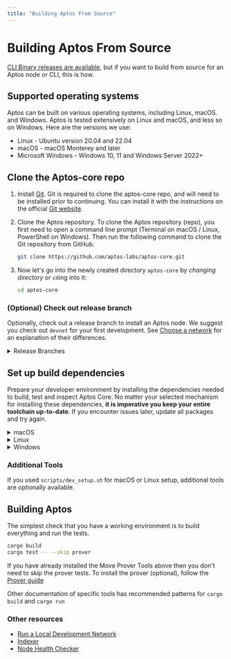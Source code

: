 ```yaml
---
title: "Building Aptos From Source"
---
```



# Building Aptos From Source

[CLI Binary releases are available](../../build/cli.mdx), but if you
want to build from source for an Aptos node or CLI, this is how.

## Supported operating systems

Aptos can be built on various operating systems, including Linux, macOS. and
Windows. Aptos is tested extensively on Linux and macOS, and less so on Windows.
Here are the versions we use:

- Linux - Ubuntu version 20.04 and 22.04
- macOS - macOS Monterey and later
- Microsoft Windows - Windows 10, 11 and Windows Server 2022+

## Clone the Aptos-core repo

1. Install [Git](https://git-scm.com/book/en/v2/Getting-Started-Installing-Git).
Git is required to clone the aptos-core repo, and will need to be installed
prior to continuing. You can install it with the instructions on the official
[Git website](https://git-scm.com/book/en/v2/Getting-Started-Installing-Git).

2. Clone the Aptos repository. To clone the Aptos repository (repo), you first
need to open a command line prompt (Terminal on macOS / Linux, PowerShell on
Windows). Then run the following command to clone the Git repository from GitHub.

   ```bash filename="Terminal"
   git clone https://github.com/aptos-labs/aptos-core.git
   ```

3. Now let's go into the newly created directory `aptos-core` by _changing directory_ or `cd`ing into it:
   ```bash filename="Terminal"
   cd aptos-core
   ```

### (Optional) Check out release branch

Optionally, check out a release branch to install an Aptos node.
We suggest you check out `devnet` for your first development.
See [Choose a network](../../build/advanced-guides/system-integrators-guide.mdx) for an
explanation of their differences.

<details>
<summary>Release Branches</summary>
<Tabs items={["Devnet", "Testnet", "Mainnet"]}>
  <Tabs.Tab>
    ```bash filename="Terminal"
    git checkout --track origin/devnet
    ```
  </Tabs.Tab>
  <Tabs.Tab>
    ```bash filename="Terminal"
    git checkout --track origin/testnet
    ```
  </Tabs.Tab>
  <Tabs.Tab>
    ```bash filename="Terminal"
    git checkout --track origin/mainnet
    ```
  </Tabs.Tab>
</Tabs>
</details>

## Set up build dependencies

Prepare your developer environment by installing the dependencies needed to build, test and inspect Aptos Core.
No matter your selected mechanism for installing these dependencies, **it is imperative you keep your entire toolchain up-to-date**.
If you encounter issues later, update all packages and try again.

<details>
<summary>macOS</summary>

**> Using the automated script**

1. Ensure you have `brew` package manager installed: https://brew.sh/
2. Run the dev setup script to prepare your environment:
  ```bash filename="Terminal"
  ./scripts/dev_setup.sh
  ```
3. Update your current shell environment:
  ```bash filename="Terminal"
  source ~/.cargo/env
  ```

<Callout type="info">
You can see the available options for the script by running
  ```bash filename="Terminal"
  ./scripts/dev_setup.sh --help
  ```
</Callout>

**> Manual installation of dependencies**

If the script above doesn't work for you, you can install these manually, but it's **not recommended**.

1. [Rust](https://www.rust-lang.org/tools/install)
2. [CMake](https://cmake.org/download/)
3. [LLVM](https://releases.llvm.org/)
4. [LLD](https://lld.llvm.org/)

</details>

<details>
<summary>Linux</summary>

**> Using the automated script**

1. Run the dev setup script to prepare your environment:
  ```bash filename="Terminal"
  ./scripts/dev_setup.sh
  ```
2. Update your current shell environment:
  ```bash filename="Terminal"
  source ~/.cargo/env
  ```

<Callout type="info">
You can see the available options for the script by running
  ```bash filename="Terminal"
  ./scripts/dev_setup.sh --help
  ```
</Callout>

**> Manual installation of dependencies**

If the script above does not work for you, you can install these manually, but it is **not recommended**:

1. [Rust](https://www.rust-lang.org/tools/install).
2. [CMake](https://cmake.org/download/).
3. [LLVM](https://releases.llvm.org/).
4. [libssl-dev](https://packages.ubuntu.com/jammy/libssl-dev) and [libclang-dev](https://packages.ubuntu.com/jammy/libclang-dev)

</details>

<details>
<summary>Windows</summary>

**> Using the automated script**

1. Open a PowerShell terminal as an administrator.
2. Run the dev setup script to prepare your environment:
  ```powershell filename="Terminal"
  PowerShell -ExecutionPolicy Bypass -File ./scripts/windows_dev_setup.ps1
  ```
3. Open a new PowerShell terminal after installing all dependencies

**> Manual installation of dependencies**

1. Install [Rust](https://www.rust-lang.org/tools/install).
2. Install [LLVM](https://releases.llvm.org/). Visit their GitHub repository for the [latest prebuilt release](https://github.com/llvm/llvm-project/releases/tag/llvmorg-15.0.7).
3. Install [Microsoft Visual Studio Build Tools for Windows](https://visualstudio.microsoft.com/downloads/#build-tools-for-visual-studio-2022). During setup, select "Desktop development with C++" and three additional options: MSVC C++ build tools, Windows 10/11 SDK, and C++ CMake tools for Windows.
4. If on Windows ARM, install [Visual Studio](https://visualstudio.microsoft.com/vs).
5. If not already installed during Visual Studio/Build Tools installation, install [CMake](https://cmake.org/download/).
6. Open a new PowerShell terminal after installing all dependencies

</details>

### Additional Tools

If you used `scripts/dev_setup.sh` for macOS or Linux setup, additional tools are optionally available.

## Building Aptos

The simplest check that you have a working environment is to build everything and run the tests.

```bash filename="Terminal"
cargo build
cargo test -- --skip prover
```

If you have already installed the Move Prover Tools above then you don't need to
skip the prover tests.  To install the prover (optional), follow the [Prover guide](../../build/smart-contracts/prover.mdx)

Other documentation of specific tools has recommended patterns for `cargo build` and `cargo run`

### Other resources

- [Run a Local Development Network](localnet/local-development-network.mdx)
- [Indexer](../../build/indexer.mdx)
- [Node Health Checker](measure/node-health-checker.mdx)
